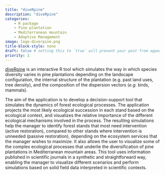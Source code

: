 ```yaml
---
title: "diveRpine"
description: "diveRpine" 
categories:
    - R package
    - Pine plantation
    - Mediterranean mountain
    - Adaptive Management
image: logo-diverpine.png
title-block-style: none
draft: false # setting this to `true` will prevent your post from appearing on your listing page until you're ready!
priority: 1
---
```


[diveRpine](https://ajpelu.github.io/diveRpine/) is an interactive R tool which simulates the way in which species diversity varies in pine plantations depending on the landscape configuration, the internal structure of the plantation (e.g. past land uses, tree density), and the composition of the dispersion vectors (*e.g.* birds, mammals).

The aim of the application is to develop a decision-support tool that simulates the dynamics of forest ecological processes.
The application projects the most likely ecological succession in each stand based on the ecological context, and visualizes the relative importance of the different ecological mechanisms involved in the process. The resulting simulations help the manager to identify forest stands that most need intervention (active restoration), compared to other stands where intervention is unneeded (passive restoration), depending on the ecosystem services that the manager wishes to maximize. It also allows the user to visualize some of the complex ecological processes that underlie the diversification of pine plantations in Mediterranean mountain areas.
This tool uses information published in scientific journals in a synthetic and straightforward way, enabling the manager to visualize different scenarios and perform simulations based on solid field data interpreted in scientific contexts.

